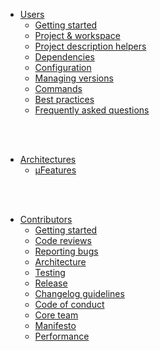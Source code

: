 - [Users](/docs/usage/getting-started/)
  - [Getting started](/docs/usage/getting-started/)
  - [Project & workspace](/docs/usage/projectswift/)
  - [Project description helpers](/docs/usage/helpers/)
  - [Dependencies](/docs/usage/dependencies/)
  - [Configuration](/docs/usage/config/)
  - [Managing versions](/docs/usage/managing-versions/)
  - [Commands](/docs/usage/commands/)
  - [Best practices](/docs/usage/best-practices/)
  - [Frequently asked questions](/docs/usage/faq/)

<br></br>

- [Architectures](/docs/architectures/microfeatures/)
  - [µFeatures](/docs/architectures/microfeatures/)

<br></br>

- [Contributors](/docs/contribution/getting-started/)
  - [Getting started](/docs/contribution/getting-started/)
  - [Code reviews](/docs/contribution/code-reviews/)
  - [Reporting bugs](/docs/contribution/reporting-bugs/)
  - [Architecture](/docs/contribution/architecture/)
  - [Testing](/docs/contribution/testing-strategy/)
  - [Release](/docs/contribution/release/)
  - [Changelog guidelines](/docs/contribution/changelog-guidelines/)
  - [Code of conduct](/docs/contribution/code-of-conduct/)
  - [Core team](/docs/contribution/changelog-guidelines/)
  - [Manifesto](/docs/contribution/manifesto/)
  - [Performance](/docs/contribution/performance/)